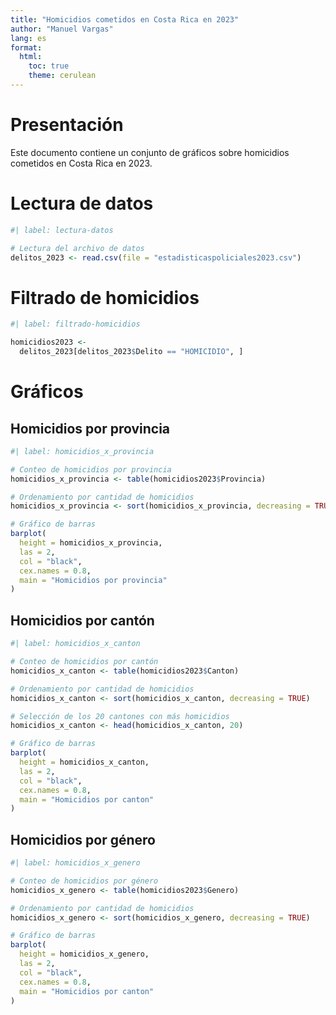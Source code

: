 ---
title: "Homicidios cometidos en Costa Rica en 2023"
author: "Manuel Vargas"
lang: es
format: 
  html:
    toc: true
    theme: cerulean
---

# Presentación
Este documento contiene un conjunto de gráficos sobre homicidios cometidos en Costa Rica en 2023.

# Lectura de datos

```{r}
#| label: lectura-datos

# Lectura del archivo de datos
delitos_2023 <- read.csv(file = "estadisticaspoliciales2023.csv")
```

# Filtrado de homicidios

```{r}
#| label: filtrado-homicidios

homicidios2023 <-
  delitos_2023[delitos_2023$Delito == "HOMICIDIO", ]
```

# Gráficos

## Homicidios por provincia

```{r}
#| label: homicidios_x_provincia

# Conteo de homicidios por provincia
homicidios_x_provincia <- table(homicidios2023$Provincia)

# Ordenamiento por cantidad de homicidios
homicidios_x_provincia <- sort(homicidios_x_provincia, decreasing = TRUE)

# Gráfico de barras
barplot(
  height = homicidios_x_provincia,
  las = 2,
  col = "black",
  cex.names = 0.8,
  main = "Homicidios por provincia"
)
```

## Homicidios por cantón

```{r}
#| label: homicidios_x_canton

# Conteo de homicidios por cantón
homicidios_x_canton <- table(homicidios2023$Canton)

# Ordenamiento por cantidad de homicidios
homicidios_x_canton <- sort(homicidios_x_canton, decreasing = TRUE)

# Selección de los 20 cantones con más homicidios
homicidios_x_canton <- head(homicidios_x_canton, 20)

# Gráfico de barras
barplot(
  height = homicidios_x_canton,
  las = 2,
  col = "black",
  cex.names = 0.8,
  main = "Homicidios por canton"
)
```

## Homicidios por género

```{r}
#| label: homicidios_x_genero

# Conteo de homicidios por género
homicidios_x_genero <- table(homicidios2023$Genero)

# Ordenamiento por cantidad de homicidios
homicidios_x_genero <- sort(homicidios_x_genero, decreasing = TRUE)

# Gráfico de barras
barplot(
  height = homicidios_x_genero,
  las = 2,
  col = "black",
  cex.names = 0.8,
  main = "Homicidios por canton"
)
```